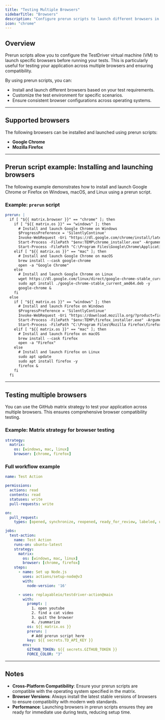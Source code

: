 ```yaml
---
title: "Testing Multiple Browsers"
sidebarTitle: "Browsers"
description: "Configure prerun scripts to launch different browsers in TestDriver."
icon: "chrome"
---
```


## Overview
Prerun scripts allow you to configure the TestDriver virtual machine (VM) to launch specific browsers before running your tests. This is particularly useful for testing your application across multiple browsers and ensuring compatibility.

By using prerun scripts, you can:
- Install and launch different browsers based on your test requirements.
- Customize the test environment for specific scenarios.
- Ensure consistent browser configurations across operating systems.

---

## Supported browsers
The following browsers can be installed and launched using prerun scripts:
- **Google Chrome**
- **Mozilla Firefox**

---

## Prerun script example: Installing and launching browsers
The following example demonstrates how to install and launch Google Chrome or Firefox on Windows, macOS, and Linux using a prerun script.

### Example: `prerun` script
```yaml
prerun: |
  if [ "${{ matrix.browser }}" == "chrome" ]; then
    if [ "${{ matrix.os }}" == "windows" ]; then
      # Install and launch Google Chrome on Windows
      $ProgressPreference = 'SilentlyContinue'
      Invoke-WebRequest -Uri "https://dl.google.com/chrome/install/latest/chrome_installer.exe" -OutFile "$env:TEMP\chrome_installer.exe"
      Start-Process -FilePath "$env:TEMP\chrome_installer.exe" -ArgumentList "/silent", "/install" -Wait
      Start-Process -FilePath "C:\Program Files\Google\Chrome\Application\chrome.exe"
    elif [ "${{ matrix.os }}" == "mac" ]; then
      # Install and launch Google Chrome on macOS
      brew install --cask google-chrome
      open -a "Google Chrome"
    else
      # Install and launch Google Chrome on Linux
      wget https://dl.google.com/linux/direct/google-chrome-stable_current_amd64.deb
      sudo apt install ./google-chrome-stable_current_amd64.deb -y
      google-chrome &
    fi
  else
    if [ "${{ matrix.os }}" == "windows" ]; then
      # Install and launch Firefox on Windows
      $ProgressPreference = 'SilentlyContinue'
      Invoke-WebRequest -Uri "https://download.mozilla.org/?product=firefox-latest&os=win64&lang=en-US" -OutFile "$env:TEMP\firefox_installer.exe"
      Start-Process -FilePath "$env:TEMP\firefox_installer.exe" -ArgumentList "/S" -Wait
      Start-Process -FilePath "C:\Program Files\Mozilla Firefox\firefox.exe"
    elif [ "${{ matrix.os }}" == "mac" ]; then
      # Install and launch Firefox on macOS
      brew install --cask firefox
      open -a "Firefox"
    else
      # Install and launch Firefox on Linux
      sudo apt update
      sudo apt install firefox -y
      firefox &
    fi
  fi
```

---

## Testing multiple browsers
You can use the GitHub matrix strategy to test your application across multiple browsers. This ensures comprehensive browser compatibility testing.

### Example: Matrix strategy for browser testing
```yaml
strategy:
  matrix:
    os: [windows, mac, linux]
    browser: [chrome, firefox]
```

### Full workflow example
```yaml
name: Test Action

permissions:
  actions: read
  contents: read
  statuses: write
  pull-requests: write

on:
  pull_request:
    types: [opened, synchronize, reopened, ready_for_review, labeled, unlabeled]

jobs:
  test-action:
    name: Test Action
    runs-on: ubuntu-latest
    strategy:
      matrix:
        os: [windows, mac, linux]
        browser: [chrome, firefox]
    steps:
      - name: Set up Node.js
        uses: actions/setup-node@v3
        with:
          node-version: '16'

      - uses: replayableio/testdriver-action@main
        with:
          prompt: |
            1. open youtube
            2. find a cat video
            3. quit the browser
            4. /summarize
          os: ${{ matrix.os }}
          prerun: |
            # Add prerun script here
          key: ${{ secrets.TD_API_KEY }}
        env:
          GITHUB_TOKEN: ${{ secrets.GITHUB_TOKEN }}
          FORCE_COLOR: "3"
```

---

## Notes
- **Cross-Platform Compatibility**: Ensure your prerun scripts are compatible with the operating system specified in the matrix.
- **Browser Versions**: Always install the latest stable versions of browsers to ensure compatibility with modern web standards.
- **Performance**: Launching browsers in prerun scripts ensures they are ready for immediate use during tests, reducing setup time.
